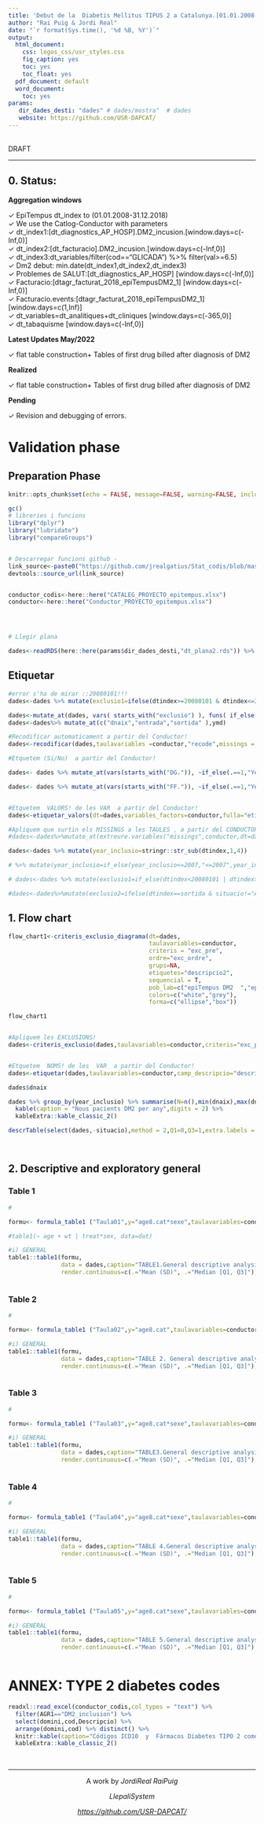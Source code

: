 ```yaml
---
title: 'Debut de la  Diabetis Mellitus TIPUS 2 a Catalunya.[01.01.2008-31.12.2018] '
author: "Rai Puig & Jordi Real"
date: "`r format(Sys.time(), '%d %B, %Y')`"
output: 
  html_document:
    css: logos_css/usr_styles.css
    fig_caption: yes
    toc: yes
    toc_float: yes
  pdf_document: default
  word_document:
    toc: yes
params:
   dir_dades_desti: "dades" # dades/mostra"  # dades 
   website: https://github.com/USR-DAPCAT/
---
```

&nbsp;
<script>
   $(document).ready(function() {
     $head = $('#header');
     $head.prepend('<img src=\"https://www.idiapjgol.org/images/logo.png\" style=\"float: right ;width: 130px;\"/>')
     $head.prepend('<img src=\"https://avatars2.githubusercontent.com/u/57066591?s=200&v=4\" style=\"margin-left:25% ;width: 80px;\"/>')
     $head.prepend('<img src=\"logos_css/logoDAP_Cat.png\" style=\"float: left:1;width: 185px;\"/>')
   });
</script>


<div class="watermark">DRAFT</div>

****

## 0. Status:

**Aggregation windows**

&check; EpiTempus  dt_index to (01.01.2008-31.12.2018) <br/>
&check; We use the Catlog-Conductor with parameters <br/>
&check; dt_index1:[dt_diagnostics_AP_HOSP].DM2_incusion.[window.days=c(-Inf,0)] <br/>
&check; dt_index2:[dt_facturacio].DM2_incusion.[window.days=c(-Inf,0)] <br/>
&check; dt_index3:dt_variables/filter(cod=="GLICADA") %>% filter(val>=6.5) <br/>
&check; Dm2 debut: min.date(dt_index1,dt_index2,dt_index3) <br/>
&check; Problemes de SALUT:[dt_diagnostics_AP_HOSP] [window.days=c(-Inf,0)] <br/>
&check; Facturacio:[dtagr_facturat_2018_epiTempusDM2_1] [window.days=c(-Inf,0)] <br/>
&check; Facturacio.events:[dtagr_facturat_2018_epiTempusDM2_1] [window.days=c(1,Inf)] <br/>
&check; dt_variables=dt_analitiques+dt_cliniques [window.days=c(-365,0)] <br/>
&check; dt_tabaquisme [window.days=c(-Inf,0)] <br/>



**Latest Updates   May/2022** 

&check;   flat table construction+ Tables of first drug billed after diagnosis of DM2    <br/>


 
**Realized**

&check;   flat table construction+ Tables of first drug billed after diagnosis of DM2    <br/>


**Pending**

&check; Revision and debugging of errors.   <br/>

# Validation phase

## Preparation Phase


```r
knitr::opts_chunk$set(echo = FALSE, message=FALSE, warning=FALSE, include=F,size="huge")

gc()
# libreries i funcions
library("dplyr")
library("lubridate")
library("compareGroups")


# Descarregar funcions github -
link_source<-paste0("https://github.com/jrealgatius/Stat_codis/blob/master/funcions_propies.R","?raw=T")
devtools::source_url(link_source)


conductor_codis<-here::here("CATALEG_PROYECTO_epitempus.xlsx")
conductor<-here::here("Conductor_PROYECTO_epitempus.xlsx")





```


```r
# Llegir plana

dades<-readRDS(here::here(params$dir_dades_desti,"dt_plana2.rds")) %>% as_tibble()


```




## Etiquetar
```r

#error s'ha de mirar ::20080101!!!
dades<-dades %>% mutate(exclusio1=ifelse(dtindex>=20080101 & dtindex<=20181231,0,1))

dades<-mutate_at(dades, vars( starts_with("exclusio") ), funs( if_else(.==0  | is.na(.)  ,0,1)))
dades<-dades%>% mutate_at(c("dnaix","entrada","sortida" ),ymd)

#Recodificar automaticament a partir del Conductor!
dades<-recodificar(dades,taulavariables =conductor,"recode",missings = T)

#Etquetem (Si/No)  a partir del Conductor!

dades<- dades %>% mutate_at(vars(starts_with("DG.")), ~if_else(.==1,"Yes","No",missing = "No")) 

dades<- dades %>% mutate_at(vars(starts_with("FF.")), ~if_else(.==1,"Yes","No",missing = "No")) 


#Etquetem  VALORS! de les VAR  a partir del Conductor!
dades<-etiquetar_valors(dt=dades,variables_factors=conductor,fulla="etiquetes",camp_etiqueta="etiqueta2")

#Apliquem que surtin els MISSINGS a les TAULES , a partir del CONDUCTOR!
#dades<-dades%>%mutate_at(extreure.variables("missings",conductor,dt=dades),as.factor)


```



```r


dades<-dades %>% mutate(year_inclusio=stringr::str_sub(dtindex,1,4)) 

# %>% mutate(year_inclusio=if_else(year_inclusio<=2007,"<=2007",year_inclusio))

# dades<-dades %>% mutate(exclusio1=if_else(dtindex<20080101 | dtindex>20181231,1,0))

#dades<-dades%>%mutate(exclusio2=ifelse(dtindex==sortida & situacio!="A",1,0))


```

## 1. Flow chart 
```r



flow_chart1<-criteris_exclusio_diagrama(dt=dades,
                                        taulavariables=conductor,
                                        criteris = "exc_pre",
                                        ordre="exc_ordre",
                                        grups=NA,
                                        etiquetes="descripcio2",
                                        sequencial = T,
                                        pob_lab=c("epiTempus DM2  ","epiTempus DM2 without exclusions"),
                                        colors=c("white","grey"),
                                        forma=c("ellipse","box"))

flow_chart1


#Apliquem les EXCLUSIONS!
dades<-criteris_exclusio(dades,taulavariables=conductor,criteris="exc_pre")


#Etquetem  NOMS! de les  VAR  a partir del Conductor!
dades<-etiquetar(dades,taulavariables=conductor,camp_descripcio="descripcio2")

dades$dnaix

dades %>% group_by(year_inclusio) %>% summarise(N=n(),min(dnaix),max(dnaix),min(entrada),max(entrada),min(age),mean(age),max(age)) %>% 
  kable(caption = "Nous pacients DM2 per any",digits = 2) %>% 
  kableExtra::kable_classic_2()

descrTable(select(dades,-situacio),method = 2,Q1=0,Q3=1,extra.labels = c("","","")) %>% export2md()




```





## 2. Descriptive and exploratory general

### Table 1

```r
#

formu<- formula_table1 ("Taula01",y="age8.cat*sexe",taulavariables=conductor,dt=dades)

#table1(~ age + wt | treat*sex, data=dat)

#i) GENERAL
table1::table1(formu,
               data = dades,caption="TABLE1.General descriptive analysis",
               render.continuous=c(.="Mean (SD)", .="Median [Q1, Q3]"),render.categorical="FREQ (PCTnoNA%)",topclass="Rtable1-zebra")



```


### Table 2

```r
#

formu<- formula_table1 ("Taula02",y="age8.cat",taulavariables=conductor,dt=dades)

#i) GENERAL
table1::table1(formu,
               data = dades,caption="TABLE 2. General descriptive analysis",
               render.continuous=c(.="Mean (SD)", .="Median [Q1, Q3]"),render.categorical="FREQ (PCTnoNA%)",topclass="Rtable1-zebra")



```

### Table 3

```r
#

formu<- formula_table1 ("Taula03",y="age8.cat*sexe",taulavariables=conductor,dt=dades)

#i) GENERAL
table1::table1(formu,
               data = dades,caption="TABLE3.General descriptive analysis",
               render.continuous=c(.="Mean (SD)", .="Median [Q1, Q3]"),render.categorical="FREQ (PCTnoNA%)",topclass="Rtable1-zebra")



```
### Table 4

```r
#

formu<- formula_table1 ("Taula04",y="age8.cat*sexe",taulavariables=conductor,dt=dades)

#i) GENERAL
table1::table1(formu,
               data = dades,caption="TABLE 4.General descriptive analysis",
               render.continuous=c(.="Mean (SD)", .="Median [Q1, Q3]"),render.categorical="FREQ (PCTnoNA%)",topclass="Rtable1-zebra")



```
### Table 5

```r
#

formu<- formula_table1 ("Taula05",y="age8.cat*sexe",taulavariables=conductor,dt=dades)

#i) GENERAL
table1::table1(formu,
               data = dades,caption="TABLE 5.General descriptive analysis",
               render.continuous=c(.="Mean (SD)", .="Median [Q1, Q3]"),render.categorical="FREQ (PCTnoNA%)",topclass="Rtable1-zebra")



```



# ANNEX: TYPE 2 diabetes codes


```r


readxl::read_excel(conductor_codis,col_types = "text") %>% 
  filter(AGR1=="DM2_inclusion") %>% 
  select(domini,cod,Descripcio) %>%
  arrange(domini,cod) %>% distinct() %>% 
  knitr::kable(caption="Códigos ICD10  y  Fármacos Diabetes TIPO 2 como criterios de inclusión") %>% 
  kableExtra::kable_classic_2()


```


&nbsp;
<hr />
<p style="text-align: center;">A work by $Jordi Real$ $Rai Puig$ </a></p>
<p style="text-align: center;">$Llepali System$ </a></p>
<p style="text-align: center;"><span style="color: #808080;"><em><https://github.com/USR-DAPCAT/></em></span></p>



